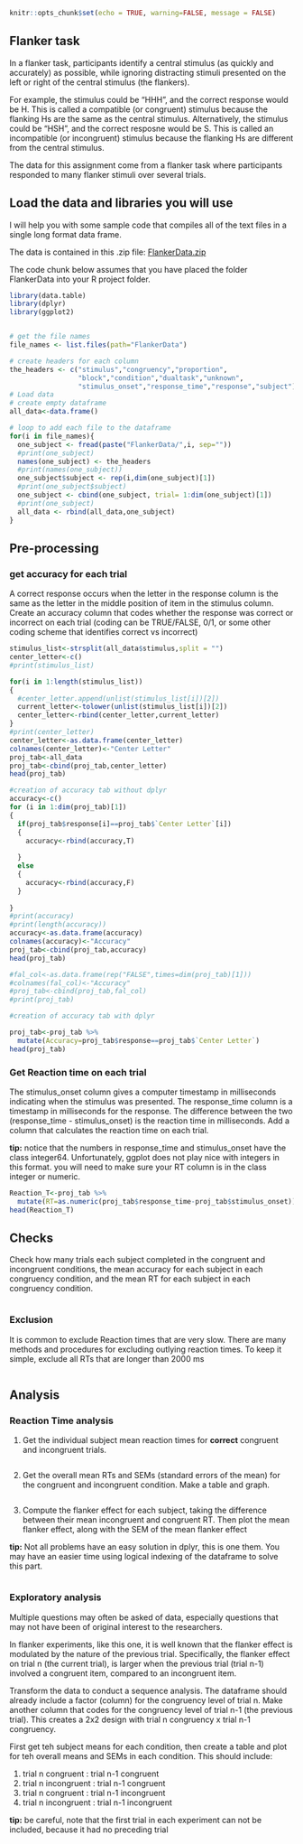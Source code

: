 ```r
knitr::opts_chunk$set(echo = TRUE, warning=FALSE, message = FALSE)
```

## Flanker task

In a flanker task, participants identify a central stimulus (as quickly and accurately) as possible, while ignoring distracting stimuli presented on the left or right of the central stimulus (the flankers). 

For example, the stimulus could be "HHH", and the correct response would be H. This is called a compatible (or congruent) stimulus because the flanking Hs are the same as the central stimulus. Alternatively, the stimulus could be "HSH", and the correct resposne would be S. This is called an incompatible (or incongruent) stimulus because the flanking Hs are different from the central stimulus. 

The data for this assignment come from a flanker task where participants responded to many flanker stimuli over several trials. 

## Load the data and libraries you will use

I will help you with some sample code that compiles all of the text files in a single long format data frame.

The data is contained in this .zip file: [FlankerData.zip](https://crumplab.github.io/psyc7709/Presentations/FlankerData.zip)

The code chunk below assumes that you have placed the folder FlankerData into your R project folder. 

```r
library(data.table)
library(dplyr)
library(ggplot2)


# get the file names
file_names <- list.files(path="FlankerData")

# create headers for each column
the_headers <- c("stimulus","congruency","proportion",
                 "block","condition","dualtask","unknown",
                 "stimulus_onset","response_time","response","subject")
# Load data
# create empty dataframe
all_data<-data.frame()

# loop to add each file to the dataframe
for(i in file_names){
  one_subject <- fread(paste("FlankerData/",i, sep=""))
  #print(one_subject)
  names(one_subject) <- the_headers
  #print(names(one_subject))
  one_subject$subject <- rep(i,dim(one_subject)[1])
  #print(one_subject$subject)
  one_subject <- cbind(one_subject, trial= 1:dim(one_subject)[1])
  #print(one_subject)
  all_data <- rbind(all_data,one_subject)
}

```

## Pre-processing

### get accuracy for each trial

A correct response occurs when the letter in the response column is the same as the letter in the middle position of item in the stimulus column. Create an accuracy column that codes whether the response was correct or incorrect on each trial (coding can be TRUE/FALSE, 0/1, or some other coding scheme that identifies correct vs incorrect)

```r

stimulus_list<-strsplit(all_data$stimulus,split = "")
center_letter<-c()
#print(stimulus_list)

for(i in 1:length(stimulus_list))
{
  #center_letter.append(unlist(stimulus_list[i])[2])
  current_letter<-tolower(unlist(stimulus_list[i])[2])
  center_letter<-rbind(center_letter,current_letter)
}  
#print(center_letter)
center_letter<-as.data.frame(center_letter)
colnames(center_letter)<-"Center Letter"
proj_tab<-all_data
proj_tab<-cbind(proj_tab,center_letter)
head(proj_tab)


```

```r
#creation of accuracy tab without dplyr
accuracy<-c()
for (i in 1:dim(proj_tab)[1])
{
  if(proj_tab$response[i]==proj_tab$`Center Letter`[i])
  {
    accuracy<-rbind(accuracy,T)
    
  }
  else
  {
    accuracy<-rbind(accuracy,F)
  }
  
}
#print(accuracy)
#print(length(accuracy))
accuracy<-as.data.frame(accuracy)
colnames(accuracy)<-"Accuracy"
proj_tab<-cbind(proj_tab,accuracy)
head(proj_tab)
```

```r
#fal_col<-as.data.frame(rep("FALSE",times=dim(proj_tab)[1]))
#colnames(fal_col)<-"Accuracy"
#proj_tab<-cbind(proj_tab,fal_col)
#print(proj_tab)

#creation of accuracy tab with dplyr

proj_tab<-proj_tab %>%
  mutate(Accuracy=proj_tab$response==proj_tab$`Center Letter`)
head(proj_tab)
```

### Get Reaction time on each trial

The stimulus_onset column gives a computer timestamp in milliseconds indicating when the stimulus was presented. The response_time column is a timestamp in milliseconds for the response. The difference between the two (response_time  - stimulus_onset) is the reaction time in milliseconds. Add a column that calculates the reaction time on each trial.

**tip:** notice that the numbers in response_time and stimulus_onset have the class integer64. Unfortunately, ggplot does not play nice with integers in this format. you will need to make sure your RT column is in the class integer or numeric.

```r

Reaction_T<-proj_tab %>%
  mutate(RT=as.numeric(proj_tab$response_time-proj_tab$stimulus_onset))
head(Reaction_T)
```


## Checks

Check how many trials each subject completed in the congruent and incongruent conditions, the mean accuracy for each subject in each congruency condition, and the mean RT for each subject in each congruency condition.

```r


```



### Exclusion

It is common to exclude Reaction times that are very slow. There are many methods and procedures for excluding outlying reaction times. To keep it simple, exclude all RTs that are longer than 2000 ms

```r

```

## Analysis

### Reaction Time analysis

1. Get the individual subject mean reaction times for **correct** congruent and incongruent trials.

```r

```

2. Get the overall mean RTs and SEMs (standard errors of the mean) for the congruent and incongruent condition. Make a table and graph.

```r

  
  
```

3. Compute the flanker effect for each subject, taking the difference between their mean incongruent and congruent RT. Then plot the mean flanker effect, along with the SEM of the mean flanker effect

**tip:** Not all problems have an easy solution in dplyr, this is one them. You may have an easier time using logical indexing of the dataframe to solve this part.

```r

  
```


### Exploratory analysis

Multiple questions may often be asked of data, especially questions that may not have been of original interest to the researchers. 

In flanker experiments, like this one, it is well known that the flanker effect is modulated by the nature of the previous trial. Specifically, the flanker effect on trial n (the current trial), is larger when the previous trial (trial n-1) involved a congruent item, compared to an incongruent item. 

Transform the data to conduct a sequence analysis. The dataframe should already include a factor (column) for the congruency level of trial n. Make another column that codes for the congruency level of trial n-1 (the previous trial). This creates a 2x2 design with trial n congruency x trial n-1 congruency. 

First get teh subject means for each condition, then create a table and plot for teh overall means and SEMs in each condition. This should include:

1. trial n congruent : trial n-1 congruent
2. trial n incongruent : trial n-1 congruent
3. trial n congruent : trial n-1 incongruent
4. trial n incongruent : trial n-1 incongruent

**tip:** be careful, note that the first trial in each experiment can not be included, because it had no preceding trial

```r


```







